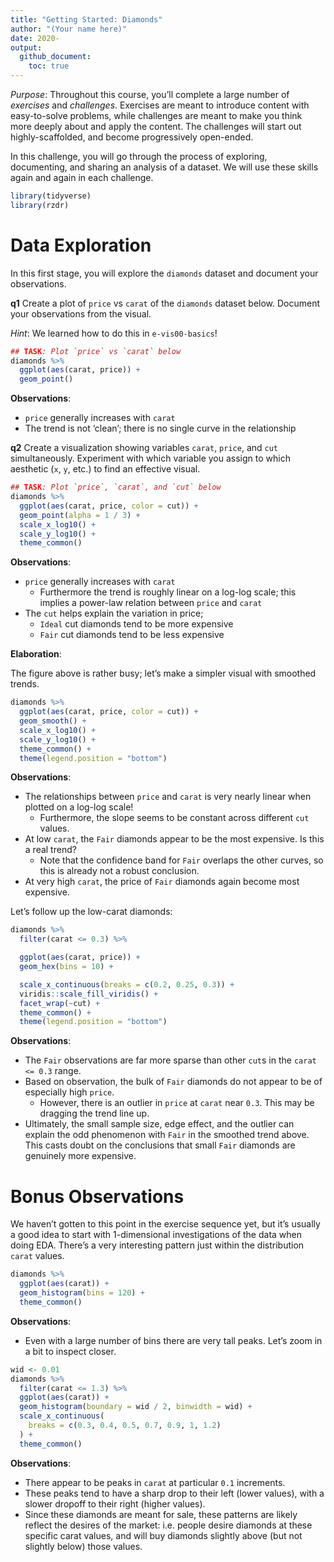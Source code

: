 ```yaml
---
title: "Getting Started: Diamonds"
author: "(Your name here)"
date: 2020-
output:
  github_document:
    toc: true
---
```


*Purpose*: Throughout this course, you'll complete a large number of *exercises* and *challenges*. Exercises are meant to introduce content with easy-to-solve problems, while challenges are meant to make you think more deeply about and apply the content. The challenges will start out highly-scaffolded, and become progressively open-ended.

In this challenge, you will go through the process of exploring, documenting, and sharing an analysis of a dataset. We will use these skills again and again in each challenge.

<!-- include-rubric -->

```r
library(tidyverse)
library(rzdr)
```

# Data Exploration
<!-- -------------------------------------------------- -->

In this first stage, you will explore the `diamonds` dataset and document your observations.

__q1__ Create a plot of `price` vs `carat` of the `diamonds` dataset below. Document your observations from the visual.

*Hint*: We learned how to do this in `e-vis00-basics`!

```r
## TASK: Plot `price` vs `carat` below
diamonds %>%
  ggplot(aes(carat, price)) +
  geom_point()
```

**Observations**:

- `price` generally increases with `carat`
- The trend is not 'clean'; there is no single curve in the relationship

__q2__ Create a visualization showing variables `carat`, `price`, and `cut` simultaneously. Experiment with which variable you assign to which aesthetic (`x`, `y`, etc.) to find an effective visual.

```r
## TASK: Plot `price`, `carat`, and `cut` below
diamonds %>%
  ggplot(aes(carat, price, color = cut)) +
  geom_point(alpha = 1 / 3) +
  scale_x_log10() +
  scale_y_log10() +
  theme_common()
```

**Observations**:

- `price` generally increases with `carat`
  - Furthermore the trend is roughly linear on a log-log scale; this implies a power-law relation between `price` and `carat`
- The `cut` helps explain the variation in price;
  - `Ideal` cut diamonds tend to be more expensive
  - `Fair` cut diamonds tend to be less expensive

**Elaboration**:

The figure above is rather busy; let's make a simpler visual with smoothed trends.

```r
diamonds %>%
  ggplot(aes(carat, price, color = cut)) +
  geom_smooth() +
  scale_x_log10() +
  scale_y_log10() +
  theme_common() +
  theme(legend.position = "bottom")
```

**Observations**:

- The relationships between `price` and `carat` is very nearly linear when plotted on a log-log scale!
  - Furthermore, the slope seems to be constant across different `cut` values.
- At low `carat`, the `Fair` diamonds appear to be the most expensive. Is this a real trend?
  - Note that the confidence band for `Fair` overlaps the other curves, so this is already not a robust conclusion.
- At very high `carat`, the price of `Fair` diamonds again become most expensive.

Let's follow up the low-carat diamonds:

```r
diamonds %>%
  filter(carat <= 0.3) %>%

  ggplot(aes(carat, price)) +
  geom_hex(bins = 10) +

  scale_x_continuous(breaks = c(0.2, 0.25, 0.3)) +
  viridis::scale_fill_viridis() +
  facet_wrap(~cut) +
  theme_common() +
  theme(legend.position = "bottom")
```

**Observations**:

- The `Fair` observations are far more sparse than other `cut`s in the `carat <= 0.3` range.
- Based on observation, the bulk of `Fair` diamonds do not appear to be of especially high `price`.
  - However, there is an outlier in `price` at `carat` near `0.3`. This may be dragging the trend line up.
- Ultimately, the small sample size, edge effect, and the outlier can explain the odd phenomenon with `Fair` in the smoothed trend above. This casts doubt on the conclusions that small `Fair` diamonds are genuinely more expensive.




# Bonus Observations

We haven't gotten to this point in the exercise sequence yet, but it's usually a good idea to start with 1-dimensional investigations of the data when doing EDA. There's a very interesting pattern just within the distribution `carat` values.

```r
diamonds %>%
  ggplot(aes(carat)) +
  geom_histogram(bins = 120) +
  theme_common()
```

**Observations**:

- Even with a large number of bins there are very tall peaks. Let's zoom in a bit to inspect closer.

```r
wid <- 0.01
diamonds %>%
  filter(carat <= 1.3) %>%
  ggplot(aes(carat)) +
  geom_histogram(boundary = wid / 2, binwidth = wid) +
  scale_x_continuous(
    breaks = c(0.3, 0.4, 0.5, 0.7, 0.9, 1, 1.2)
  ) +
  theme_common()
```

**Observations**:

- There appear to be peaks in `carat` at particular `0.1` increments.
- These peaks tend to have a sharp drop to their left (lower values), with a slower dropoff to their right (higher values).
- Since these diamonds are meant for sale, these patterns are likely reflect the desires of the market: i.e. people desire diamonds at these specific carat values, and will buy diamonds slightly above (but not slightly below) those values.
